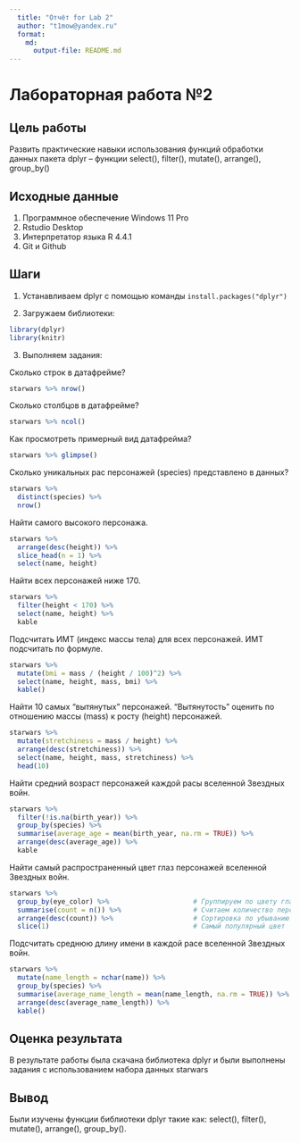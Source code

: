 ```yaml
---
  title: "Отчёт for Lab 2"
  author: "t1mow@yandex.ru"
  format: 
    md: 
      output-file: README.md
---
```


# Лабораторная работа №2

## Цель работы 

Развить практические навыки использования функций обработки данных пакета dplyr – функции select(), filter(), mutate(), arrange(), group_by()

## Исходные данные

  1. Программное обеспечение Windows 11 Pro
  2. Rstudio Desktop
  3. Интерпретатор языка R 4.4.1
  4. Git и Github

## Шаги

 1. Устанавливаем dplyr с помощью команды `install.packages("dplyr")`

 2. Загружаем библиотеки:
 
```r
library(dplyr)
library(knitr)
```

 3. Выполняем задания:

 Сколько строк в датафрейме?

```r
starwars %>% nrow()
```

 Сколько столбцов в датафрейме?

```r
starwars %>% ncol()
```

 Как просмотреть примерный вид датафрейма?

```r
starwars %>% glimpse()
```

 Сколько уникальных рас персонажей (species) представлено в данных?

```r
starwars %>%
  distinct(species) %>%
  nrow()
```

 Найти самого высокого персонажа.

```r
starwars %>%
  arrange(desc(height)) %>%
  slice_head(n = 1) %>%
  select(name, height)
```

 Найти всех персонажей ниже 170.

```r
starwars %>%
  filter(height < 170) %>%
  select(name, height) %>%
  kable
```

 Подсчитать ИМТ (индекс массы тела) для всех персонажей. ИМТ подсчитать по формуле.

```r
starwars %>%
  mutate(bmi = mass / (height / 100)^2) %>%
  select(name, height, mass, bmi) %>%
  kable()
```

 Найти 10 самых “вытянутых” персонажей. “Вытянутость” оценить по отношению массы (mass) к росту (height) персонажей.

```r
starwars %>%
  mutate(stretchiness = mass / height) %>%
  arrange(desc(stretchiness)) %>%            
  select(name, height, mass, stretchiness) %>% 
  head(10)    
```

 Найти средний возраст персонажей каждой расы вселенной Звездных войн.

```r
starwars %>%
  filter(!is.na(birth_year)) %>%              
  group_by(species) %>%                       
  summarise(average_age = mean(birth_year, na.rm = TRUE)) %>% 
  arrange(desc(average_age)) %>%
  kable
```

 Найти самый распространенный цвет глаз персонажей вселенной Звездных войн.

```r
starwars %>%
  group_by(eye_color) %>%                     # Группируем по цвету глаз
  summarise(count = n()) %>%                  # Считаем количество персонажей
  arrange(desc(count)) %>%                    # Сортировка по убыванию
  slice(1)                                    # Самый популярный цвет
```

 Подсчитать среднюю длину имени в каждой расе вселенной Звездных войн.

```r
starwars %>%
  mutate(name_length = nchar(name)) %>%
  group_by(species) %>%                       
  summarise(average_name_length = mean(name_length, na.rm = TRUE)) %>% 
  arrange(desc(average_name_length)) %>%
  kable()
```

## Оценка результата

В результате работы была скачана библиотека dplyr и были выполнены задания с использованием набора данных starwars

## Вывод

Были изучены функции библиотеки dplyr такие как: select(), filter(), mutate(), arrange(), group_by().
